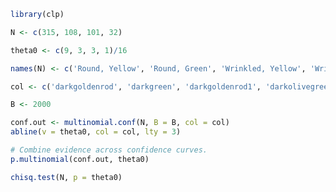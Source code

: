 ```r
library(clp)
```

```r
N <- c(315, 108, 101, 32)

theta0 <- c(9, 3, 3, 1)/16

names(N) <- c('Round, Yellow', 'Round, Green', 'Wrinkled, Yellow', 'Wrinkled, Green')

col <- c('darkgoldenrod', 'darkgreen', 'darkgoldenrod1', 'darkolivegreen')

B <- 2000

conf.out <- multinomial.conf(N, B = B, col = col)
abline(v = theta0, col = col, lty = 3)

# Combine evidence across confidence curves.
p.multinomial(conf.out, theta0)

chisq.test(N, p = theta0)

```

